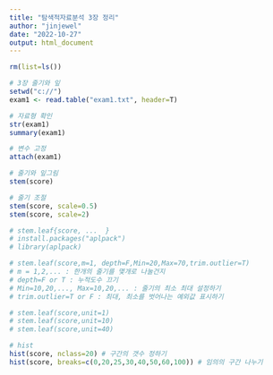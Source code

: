 ---
title: "탐색적자료분석 3장 정리"
author: "jinjewel"
date: "2022-10-27"
output: html_document
---

```{r cars}
rm(list=ls())

# 3장 줄기와 잎
setwd("c://")
exam1 <- read.table("exam1.txt", header=T)

# 자료형 확인
str(exam1)
summary(exam1)

# 변수 고정
attach(exam1)

# 줄기와 잎그림
stem(score)

# 줄기 조절
stem(score, scale=0.5)
stem(score, scale=2)

# stem.leaf{score, ...  }
# install.packages("aplpack")
# library(aplpack)

# stem.leaf(score,m=1, depth=F,Min=20,Max=70,trim.outlier=T)
# m = 1,2,... : 한개의 줄기를 몇개로 나눌건지
# depth=F or T : 누적도수 끄기
# Min=10,20,..., Max=10,20,... : 줄기의 최소 최대 설정하기
# trim.outlier=T or F : 최대, 최소를 벗어나는 예외값 표시하기

# stem.leaf(score,unit=1)
# stem.leaf(score,unit=10)
# stem.leaf(score,unit=40)

# hist
hist(score, nclass=20) # 구간의 갯수 정하기
hist(score, breaks=c(0,20,25,30,40,50,60,100)) # 임의의 구간 나누기

```

